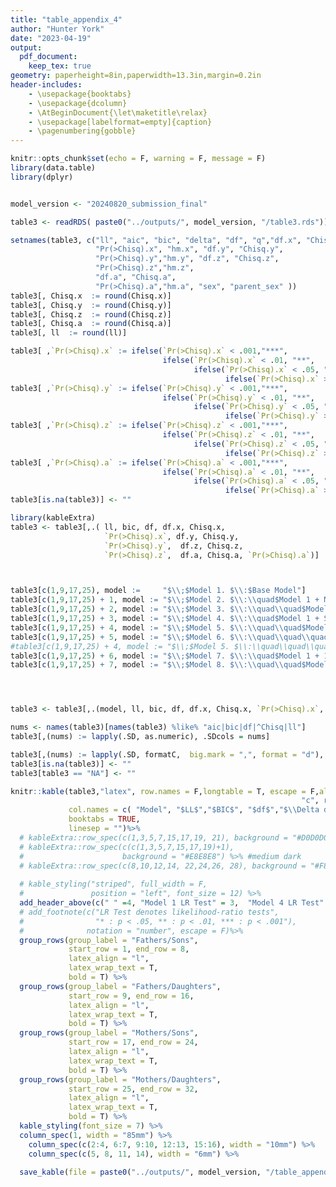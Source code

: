 ```yaml
---
title: "table_appendix_4"
author: "Hunter York"
date: "2023-04-19"
output:
  pdf_document:
    keep_tex: true
geometry: paperheight=8in,paperwidth=13.3in,margin=0.2in
header-includes:
    - \usepackage{booktabs}
    - \usepackage{dcolumn}
    - \AtBeginDocument{\let\maketitle\relax}
    - \usepackage[labelformat=empty]{caption}
    - \pagenumbering{gobble} 
---
```

```r
knitr::opts_chunk$set(echo = F, warning = F, message = F)
library(data.table)
library(dplyr)


model_version <- "20240820_submission_final"

```
```r
table3 <- readRDS( paste0("../outputs/", model_version, "/table3.rds"))

setnames(table3, c("ll", "aic", "bic", "delta", "df", "q","df.x", "Chisq.x", 
                   "Pr(>Chisq).x", "hm.x", "df.y", "Chisq.y", 
                   "Pr(>Chisq).y","hm.y", "df.z", "Chisq.z", 
                   "Pr(>Chisq).z","hm.z", 
                   "df.a", "Chisq.a", 
                   "Pr(>Chisq).a","hm.a", "sex", "parent_sex" ))
table3[, Chisq.x  := round(Chisq.x)]
table3[, Chisq.y  := round(Chisq.y)]
table3[, Chisq.z  := round(Chisq.z)]
table3[, Chisq.a  := round(Chisq.a)]
table3[, ll  := round(ll)]

table3[ ,`Pr(>Chisq).x` := ifelse(`Pr(>Chisq).x` < .001,"***", 
                                  ifelse(`Pr(>Chisq).x` < .01, "**", 
                                         ifelse(`Pr(>Chisq).x` < .05, "*", 
                                                ifelse(`Pr(>Chisq).x` >=.05, "NS", NA))))]
table3[ ,`Pr(>Chisq).y` := ifelse(`Pr(>Chisq).y` < .001,"***", 
                                  ifelse(`Pr(>Chisq).y` < .01, "**", 
                                         ifelse(`Pr(>Chisq).y` < .05, "*", 
                                                ifelse(`Pr(>Chisq).y` >=.05, "NS", NA))))]
table3[ ,`Pr(>Chisq).z` := ifelse(`Pr(>Chisq).z` < .001,"***", 
                                  ifelse(`Pr(>Chisq).z` < .01, "**", 
                                         ifelse(`Pr(>Chisq).z` < .05, "*", 
                                                ifelse(`Pr(>Chisq).z` >=.05, "NS", NA))))]
table3[ ,`Pr(>Chisq).a` := ifelse(`Pr(>Chisq).a` < .001,"***", 
                                  ifelse(`Pr(>Chisq).a` < .01, "**", 
                                         ifelse(`Pr(>Chisq).a` < .05, "*", 
                                                ifelse(`Pr(>Chisq).a` >=.05, "NS", NA))))]
table3[is.na(table3)] <- ""

library(kableExtra)
table3 <- table3[,.( ll, bic, df, df.x, Chisq.x,
                     `Pr(>Chisq).x`, df.y, Chisq.y,
                     `Pr(>Chisq).y`,  df.z, Chisq.z,
                     `Pr(>Chisq).z`,  df.a, Chisq.a, `Pr(>Chisq).a`)]



table3[c(1,9,17,25), model :=     "$\\;$Model 1. $\\:$Base Model"]
table3[c(1,9,17,25) + 1, model := "$\\;$Model 2. $\\:\\quad$Model 1 + Macro-/Meso-/Micro- Class Immobility"]
table3[c(1,9,17,25) + 2, model := "$\\;$Model 3. $\\:\\quad\\quad$Model 2 + Meso-Class Mobility"]
table3[c(1,9,17,25) + 3, model := "$\\;$Model 4. $\\:\\quad$Model 1 + SEI"]
table3[c(1,9,17,25) + 4, model := "$\\;$Model 5. $\\:\\quad\\quad$Model 4 + Macro-/Meso-/Micro- Class Immobility"]
table3[c(1,9,17,25) + 5, model := "$\\;$Model 6. $\\:\\quad\\quad\\quad$Model 5 + 10 Gradational Effects"]
#table3[c(1,9,17,25) + 4, model := "$\\;$Model 5. $\\:\\quad\\quad\\quad$Model 3 + 4 Gradational RC Effects"]
table3[c(1,9,17,25) + 6, model := "$\\;$Model 7. $\\:\\quad$Model 1 + 10 Gradational Effects"]
table3[c(1,9,17,25) + 7, model := "$\\;$Model 8. $\\:\\quad\\quad$Model 7 + SEI"]




table3 <- table3[,.(model, ll, bic, df, df.x, Chisq.x, `Pr(>Chisq).x`, df.y, Chisq.y, `Pr(>Chisq).y`,  df.z, Chisq.z, `Pr(>Chisq).z`,  df.a, Chisq.a, `Pr(>Chisq).a`)]

nums <- names(table3)[names(table3) %like% "aic|bic|df|^Chisq|ll"]
table3[,(nums) := lapply(.SD, as.numeric), .SDcols = nums]

table3[,(nums) := lapply(.SD, formatC,  big.mark = ",", format = "d"), .SDcols = nums]
table3[is.na(table3)] <- ""
table3[table3 == "NA"] <- ""

knitr::kable(table3,"latex", row.names = F,longtable = T, escape = F,align = c("l", rep("r", 5),
                                                                 "c", rep("r", 2), "c", rep("r", 2), "c",  rep("r", 2), "c"),
             col.names = c( "Model", "$LL$","$BIC$", "$df$","$\\Delta df$", "Chi Sq.", "P-Value", "$\\Delta df$", "Chi Sq.", "P-Value","$\\Delta df$", "Chi Sq.", "P-Value", "$\\Delta df$", "Chi Sq.", "P-Value"), 
             booktabs = TRUE,
             linesep = "")%>%
  # kableExtra::row_spec(c(1,3,5,7,15,17,19, 21), background = "#D0D0D0") %>% #darkest
  # kableExtra::row_spec(c(c(1,3,5,7,15,17,19)+1),
  #                      background = "#E8E8E8") %>% #medium dark
  # kableExtra::row_spec(c(8,10,12,14, 22,24,26, 28), background = "#F8F8F8") %>% #light
  
  # kable_styling("striped", full_width = F,
  #               position = "left", font_size = 12) %>%
  add_header_above(c(" " =4, "Model 1 LR Test" = 3,  "Model 4 LR Test" = 3,  "Model 5 LR Test" = 3, "Model 7 LR Test" = 3)) %>% 
  # add_footnote(c("LR Test denotes likelihood-ratio tests", 
  #                "* : p < .05, ** : p < .01, *** : p < .001"),
  #              notation = "number", escape = F)%>% 
  group_rows(group_label = "Fathers/Sons", 
             start_row = 1, end_row = 8, 
             latex_align = "l", 
             latex_wrap_text = T, 
             bold = T) %>% 
  group_rows(group_label = "Fathers/Daughters", 
             start_row = 9, end_row = 16, 
             latex_align = "l", 
             latex_wrap_text = T, 
             bold = T) %>% 
  group_rows(group_label = "Mothers/Sons", 
             start_row = 17, end_row = 24, 
             latex_align = "l", 
             latex_wrap_text = T, 
             bold = T) %>% 
  group_rows(group_label = "Mothers/Daughters", 
             start_row = 25, end_row = 32, 
             latex_align = "l", 
             latex_wrap_text = T, 
             bold = T) %>% 
  kable_styling(font_size = 7) %>%
  column_spec(1, width = "85mm") %>% 
    column_spec(c(2:4, 6:7, 9:10, 12:13, 15:16), width = "10mm") %>% 
    column_spec(c(5, 8, 11, 14), width = "6mm") %>% 

  save_kable(file = paste0("../outputs/", model_version, "/table_appendix_5.tex"))
```

